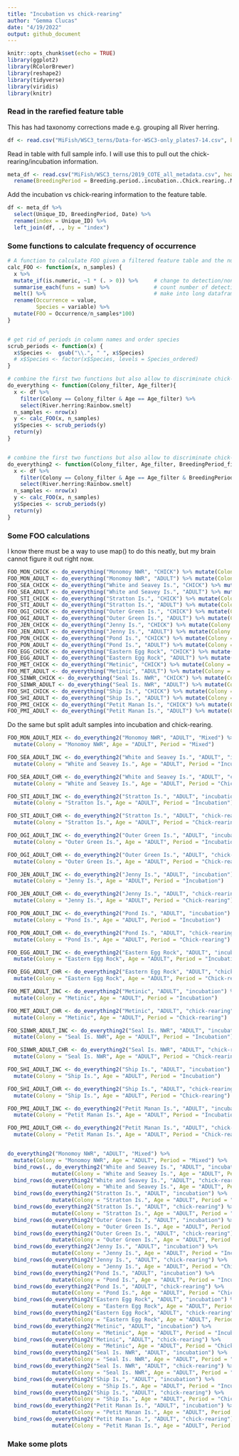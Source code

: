```yaml
---
title: "Incubation vs chick-rearing"
author: "Gemma Clucas"
date: "4/19/2022"
output: github_document
---
```


```r
knitr::opts_chunk$set(echo = TRUE)
library(ggplot2)
library(RColorBrewer)
library(reshape2)
library(tidyverse)
library(viridis)
library(knitr)
```

### Read in the rarefied feature table
This has had taxonomy corrections made e.g. grouping all River herring.
```r
df <- read.csv("MiFish/WSC3_terns/Data-for-WSC3-only_plates7-14.csv", header = TRUE) 
```

Read in table with full sample info. I will use this to pull out the chick-rearing/incubation information.
```r
meta_df <- read.csv("MiFish/WSC3_terns/2019_COTE_all_metadata.csv", header = TRUE) %>% 
  rename(BreedingPeriod = Breeding.period..incubation..Chick.rearing..Mixed.)
```

Add the incubation vs chick-rearing information to the feature table.
```r
df <- meta_df %>% 
  select(Unique_ID, BreedingPeriod, Date) %>% 
  rename(index = Unique_ID) %>% 
  left_join(df, ., by = "index") 
```

### Some functions to calculate frequency of occurrence
```r
# A function to calculate FOO given a filtered feature table and the number of samples
calc_FOO <- function(x, n_samples) {
  x %>% 
  mutate_if(is.numeric, ~1 * (. > 0)) %>%     # change to detection/non-detection
  summarise_each(funs = sum) %>%              # count number of detections
  melt() %>%                                  # make into long dataframe
  rename(Occurrence = value,
         Species = variable) %>% 
  mutate(FOO = Occurrence/n_samples*100)
}


# get rid of periods in column names and order species
scrub_periods <- function(x) {
  x$Species <-  gsub("\\.", " ", x$Species)
  # x$Species <- factor(x$Species, levels = Species_ordered)
}

# combine the first two functions but also allow to discriminate chick-rearing or incubation
do_everything <- function(Colony_filter, Age_filter){
  x <- df %>% 
    filter(Colony == Colony_filter & Age == Age_filter) %>% 
    select(River.herring:Rainbow.smelt)
  n_samples <- nrow(x)
  y <- calc_FOO(x, n_samples)
  y$Species <- scrub_periods(y)
  return(y)
}


# combine the first two functions but also allow to discriminate chick-rearing or incubation
do_everything2 <- function(Colony_filter, Age_filter, BreedingPeriod_filter){
  x <- df %>% 
    filter(Colony == Colony_filter & Age == Age_filter & BreedingPeriod == BreedingPeriod_filter) %>% 
    select(River.herring:Rainbow.smelt)
  n_samples <- nrow(x)
  y <- calc_FOO(x, n_samples)
  y$Species <- scrub_periods(y)
  return(y)
}

```

### Some FOO calculations
I know there must be a way to use map() to do this neatly, but my brain cannot figure it out right now.
```r
FOO_MON_CHICK <- do_everything("Monomoy NWR", "CHICK") %>% mutate(Colony = "Monomoy NWR", Age = "CHICK")
FOO_MON_ADULT <- do_everything("Monomoy NWR", "ADULT") %>% mutate(Colony = "Monomoy NWR", Age = "ADULT")
FOO_SEA_CHICK <- do_everything("White and Seavey Is.", "CHICK") %>% mutate(Colony = "White and Seavey Is.", Age = "CHICK")
FOO_SEA_ADULT <- do_everything("White and Seavey Is.", "ADULT") %>% mutate(Colony = "White and Seavey Is.", Age = "ADULT")
FOO_STI_CHICK <- do_everything("Stratton Is.", "CHICK") %>% mutate(Colony = "Stratton Is.", Age = "CHICK")
FOO_STI_ADULT <- do_everything("Stratton Is.", "ADULT") %>% mutate(Colony = "Stratton Is.", Age = "ADULT")
FOO_OGI_CHICK <- do_everything("Outer Green Is.", "CHICK") %>% mutate(Colony = "Outer Green Is.", Age = "CHICK")
FOO_OGI_ADULT <- do_everything("Outer Green Is.", "ADULT") %>% mutate(Colony = "Outer Green Is.", Age = "ADULT")
FOO_JEN_CHICK <- do_everything("Jenny Is.", "CHICK") %>% mutate(Colony = "Jenny Is.", Age = "CHICK")
FOO_JEN_ADULT <- do_everything("Jenny Is.", "ADULT") %>% mutate(Colony = "Jenny Is.", Age = "ADULT")
FOO_PON_CHICK <- do_everything("Pond Is.", "CHICK") %>% mutate(Colony = "Pond Is.", Age = "CHICK")
FOO_PON_ADULT <- do_everything("Pond Is.", "ADULT") %>% mutate(Colony = "Pond Is.", Age = "ADULT")
FOO_EGG_CHICK <- do_everything("Eastern Egg Rock", "CHICK") %>% mutate(Colony = "Eastern Egg Rock", Age = "CHICK")
FOO_EGG_ADULT <- do_everything("Eastern Egg Rock", "ADULT") %>% mutate(Colony = "Eastern Egg Rock", Age = "ADULT")
FOO_MET_CHICK <- do_everything("Metinic", "CHICK") %>% mutate(Colony = "Metinic", Age = "CHICK")
FOO_MET_ADULT <- do_everything("Metinic", "ADULT") %>% mutate(Colony = "Metinic", Age = "ADULT")
FOO_SINWR_CHICK <- do_everything("Seal Is. NWR", "CHICK") %>% mutate(Colony = "Seal Is. NWR", Age = "CHICK")
FOO_SINWR_ADULT <- do_everything("Seal Is. NWR", "ADULT") %>% mutate(Colony = "Seal Is. NWR", Age = "ADULT")
FOO_SHI_CHICK <- do_everything("Ship Is.", "CHICK") %>% mutate(Colony = "Ship Is.", Age = "CHICK")
FOO_SHI_ADULT <- do_everything("Ship Is.", "ADULT") %>% mutate(Colony = "Ship Is.", Age = "ADULT")
FOO_PMI_CHICK <- do_everything("Petit Manan Is.", "CHICK") %>% mutate(Colony = "Petit Manan Is.", Age = "CHICK")
FOO_PMI_ADULT <- do_everything("Petit Manan Is.", "ADULT") %>% mutate(Colony = "Petit Manan Is.", Age = "ADULT")
```

Do the same but split adult samples into incubation and chick-rearing.
```r

FOO_MON_ADULT_MIX <- do_everything2("Monomoy NWR", "ADULT", "Mixed") %>% 
  mutate(Colony = "Monomoy NWR", Age = "ADULT", Period = "Mixed")

FOO_SEA_ADULT_INC <- do_everything2("White and Seavey Is.", "ADULT", "incubation") %>% 
  mutate(Colony = "White and Seavey Is.", Age = "ADULT", Period = "Incubation")

FOO_SEA_ADULT_CHR <- do_everything2("White and Seavey Is.", "ADULT", "chick-rearing") %>% 
  mutate(Colony = "White and Seavey Is.", Age = "ADULT", Period = "Chick-rearing")

FOO_STI_ADULT_INC <- do_everything2("Stratton Is.", "ADULT", "incubation") %>% 
  mutate(Colony = "Stratton Is.", Age = "ADULT", Period = "Incubation")

FOO_STI_ADULT_CHR <- do_everything2("Stratton Is.", "ADULT", "chick-rearing") %>% 
  mutate(Colony = "Stratton Is.", Age = "ADULT", Period = "Chick-rearing")

FOO_OGI_ADULT_INC <- do_everything2("Outer Green Is.", "ADULT", "incubation") %>% 
  mutate(Colony = "Outer Green Is.", Age = "ADULT", Period = "Incubation")

FOO_OGI_ADULT_CHR <- do_everything2("Outer Green Is.", "ADULT", "chick-rearing") %>% 
  mutate(Colony = "Outer Green Is.", Age = "ADULT", Period = "Chick-rearing")

FOO_JEN_ADULT_INC <- do_everything2("Jenny Is.", "ADULT", "incubation") %>% 
  mutate(Colony = "Jenny Is.", Age = "ADULT", Period = "Incubation")

FOO_JEN_ADULT_CHR <- do_everything2("Jenny Is.", "ADULT", "chick-rearing") %>% 
  mutate(Colony = "Jenny Is.", Age = "ADULT", Period = "Chick-rearing")

FOO_PON_ADULT_INC <- do_everything2("Pond Is.", "ADULT", "incubation") %>% 
  mutate(Colony = "Pond Is.", Age = "ADULT", Period = "Incubation")

FOO_PON_ADULT_CHR <- do_everything2("Pond Is.", "ADULT", "chick-rearing") %>% 
  mutate(Colony = "Pond Is.", Age = "ADULT", Period = "Chick-rearing")

FOO_EGG_ADULT_INC <- do_everything2("Eastern Egg Rock", "ADULT", "incubation") %>% 
  mutate(Colony = "Eastern Egg Rock", Age = "ADULT", Period = "Incubation")

FOO_EGG_ADULT_CHR <- do_everything2("Eastern Egg Rock", "ADULT", "chick-rearing") %>% 
  mutate(Colony = "Eastern Egg Rock", Age = "ADULT", Period = "Chick-rearing")

FOO_MET_ADULT_INC <- do_everything2("Metinic", "ADULT", "incubation") %>% 
  mutate(Colony = "Metinic", Age = "ADULT", Period = "Incubation")

FOO_MET_ADULT_CHR <- do_everything2("Metinic", "ADULT", "chick-rearing") %>% 
  mutate(Colony = "Metinic", Age = "ADULT", Period = "Chick-rearing")

FOO_SINWR_ADULT_INC <- do_everything2("Seal Is. NWR", "ADULT", "incubation") %>% 
  mutate(Colony = "Seal Is. NWR", Age = "ADULT", Period = "Incubation")

FOO_SINWR_ADULT_CHR <- do_everything2("Seal Is. NWR", "ADULT", "chick-rearing") %>% 
  mutate(Colony = "Seal Is. NWR", Age = "ADULT", Period = "Chick-rearing")

FOO_SHI_ADULT_INC <- do_everything2("Ship Is.", "ADULT", "incubation") %>% 
  mutate(Colony = "Ship Is.", Age = "ADULT", Period = "Incubation")

FOO_SHI_ADULT_CHR <- do_everything2("Ship Is.", "ADULT", "chick-rearing") %>% 
  mutate(Colony = "Ship Is.", Age = "ADULT", Period = "Chick-rearing")

FOO_PMI_ADULT_INC <- do_everything2("Petit Manan Is.", "ADULT", "incubation") %>% 
  mutate(Colony = "Petit Manan Is.", Age = "ADULT", Period = "Incubation")

FOO_PMI_ADULT_CHR <- do_everything2("Petit Manan Is.", "ADULT", "chick-rearing") %>% 
  mutate(Colony = "Petit Manan Is.", Age = "ADULT", Period = "Chick-rearing")


do_everything2("Monomoy NWR", "ADULT", "Mixed") %>% 
  mutate(Colony = "Monomoy NWR", Age = "ADULT", Period = "Mixed") %>% 
  bind_rows(., do_everything2("White and Seavey Is.", "ADULT", "incubation") %>% 
              mutate(Colony = "White and Seavey Is.", Age = "ADULT", Period = "Incubation")) %>% 
  bind_rows(do_everything2("White and Seavey Is.", "ADULT", "chick-rearing") %>% 
              mutate(Colony = "White and Seavey Is.", Age = "ADULT", Period = "Chick-rearing")) %>% 
  bind_rows(do_everything2("Stratton Is.", "ADULT", "incubation") %>% 
              mutate(Colony = "Stratton Is.", Age = "ADULT", Period = "Incubation")) %>% 
  bind_rows(do_everything2("Stratton Is.", "ADULT", "chick-rearing") %>% 
              mutate(Colony = "Stratton Is.", Age = "ADULT", Period = "Chick-rearing")) %>% 
  bind_rows(do_everything2("Outer Green Is.", "ADULT", "incubation") %>% 
              mutate(Colony = "Outer Green Is.", Age = "ADULT", Period = "Incubation")) %>% 
  bind_rows(do_everything2("Outer Green Is.", "ADULT", "chick-rearing") %>% 
              mutate(Colony = "Outer Green Is.", Age = "ADULT", Period = "Chick-rearing")) %>% 
  bind_rows(do_everything2("Jenny Is.", "ADULT", "incubation") %>% 
              mutate(Colony = "Jenny Is.", Age = "ADULT", Period = "Incubation")) %>% 
  bind_rows(do_everything2("Jenny Is.", "ADULT", "chick-rearing") %>% 
              mutate(Colony = "Jenny Is.", Age = "ADULT", Period = "Chick-rearing")) %>% 
  bind_rows(do_everything2("Pond Is.", "ADULT", "incubation") %>% 
              mutate(Colony = "Pond Is.", Age = "ADULT", Period = "Incubation")) %>% 
  bind_rows(do_everything2("Pond Is.", "ADULT", "chick-rearing") %>% 
              mutate(Colony = "Pond Is.", Age = "ADULT", Period = "Chick-rearing")) %>% 
  bind_rows(do_everything2("Eastern Egg Rock", "ADULT", "incubation") %>% 
              mutate(Colony = "Eastern Egg Rock", Age = "ADULT", Period = "Incubation")) %>% 
  bind_rows(do_everything2("Eastern Egg Rock", "ADULT", "chick-rearing") %>% 
              mutate(Colony = "Eastern Egg Rock", Age = "ADULT", Period = "Chick-rearing")) %>% 
  bind_rows(do_everything2("Metinic", "ADULT", "incubation") %>% 
              mutate(Colony = "Metinic", Age = "ADULT", Period = "Incubation")) %>% 
  bind_rows(do_everything2("Metinic", "ADULT", "chick-rearing") %>% 
              mutate(Colony = "Metinic", Age = "ADULT", Period = "Chick-rearing")) %>% 
  bind_rows(do_everything2("Seal Is. NWR", "ADULT", "incubation") %>% 
              mutate(Colony = "Seal Is. NWR", Age = "ADULT", Period = "Incubation")) %>% 
  bind_rows(do_everything2("Seal Is. NWR", "ADULT", "chick-rearing") %>% 
              mutate(Colony = "Seal Is. NWR", Age = "ADULT", Period = "Chick-rearing")) %>% 
  bind_rows(do_everything2("Ship Is.", "ADULT", "incubation") %>% 
              mutate(Colony = "Ship Is.", Age = "ADULT", Period = "Incubation")) %>% 
  bind_rows(do_everything2("Ship Is.", "ADULT", "chick-rearing") %>% 
              mutate(Colony = "Ship Is.", Age = "ADULT", Period = "Chick-rearing")) %>% 
  bind_rows(do_everything2("Petit Manan Is.", "ADULT", "incubation") %>% 
              mutate(Colony = "Petit Manan Is.", Age = "ADULT", Period = "Incubation")) %>% 
  bind_rows(do_everything2("Petit Manan Is.", "ADULT", "chick-rearing") %>% 
              mutate(Colony = "Petit Manan Is.", Age = "ADULT", Period = "Chick-rearing"))
```
### Make some plots


